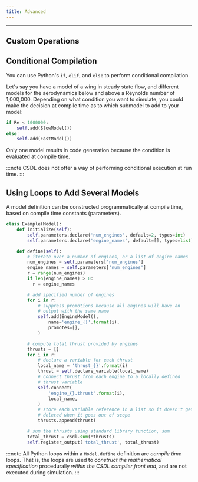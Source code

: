 ```yaml
---
title: Advanced
---
```


------------------------------------------------------------------------

## Custom Operations

## Conditional Compilation

You can use Python's `if`, `elif`, and `else` to perform
conditional compilation.

Let's say you have a model of a wing in steady state flow, and different
models for the aerodynamics below and above a Reynolds number of
1,000,000.
Depending on what condition you want to simulate, you could make the
decision at compile time as to which submodel to add to your model:

```py
if Re < 1000000:
    self.add(SlowModel())
else:
    self.add(FastModel())
```

Only one model results in code generation because the condition is
evaluated at compile time.

:::note
CSDL does not offer a way of performing conditional execution at run
time.
:::

## Using Loops to Add Several Models

A model definition can be constructed programmatically at compile
time, based on compile time constants (parameters).

```py
class Example(Model):
    def initialize(self):
        self.parameters.declare('num_engines', default=2, types=int)
        self.parameters.declare('engine_names', default=[], types=list)

    def define(self):
        # iterate over a number of engines, or a list of engine names
        num_engines = self.parameters['num_engines']
        engine_names = self.parameters['num_engines']
        r = range(num_engines)
        if len(engine_names) > 0:
          r = engine_names

        # add specified number of engines
        for i in r:
            # suppress promotions because all engines will have an
            # output with the same name
            self.add(EngineModel(),
                name='engine_{}'.format(i),
                promotes=[],
            )

        # compute total thrust provided by engines
        thrusts = []
        for i in r:
            # declare a variable for each thrust
            local_name = 'thrust_{}'.format(i)
            thrust = self.declare_variable(local_name)
            # connect thrust from each engine to a locally defined
            # thrust variable
            self.connect(
                'engine_{}.thrust'.format(i),
                local_name,
            )
            # store each variable reference in a list so it doesn't get
            # deleted when it goes out of scope
            thrusts.append(thrust)

        # sum the thrusts using standard library function, sum
        total_thrust = csdl.sum(*thrusts)
        self.register_output('total_thrust', total_thrust)
```

:::note
All Python loops within a `Model.define` definition are _compile time_
loops.
That is, the loops are used to _construct the mathematical
specification_ procedurally _within the CSDL compiler front end_, and
are not executed during simulation.
:::
